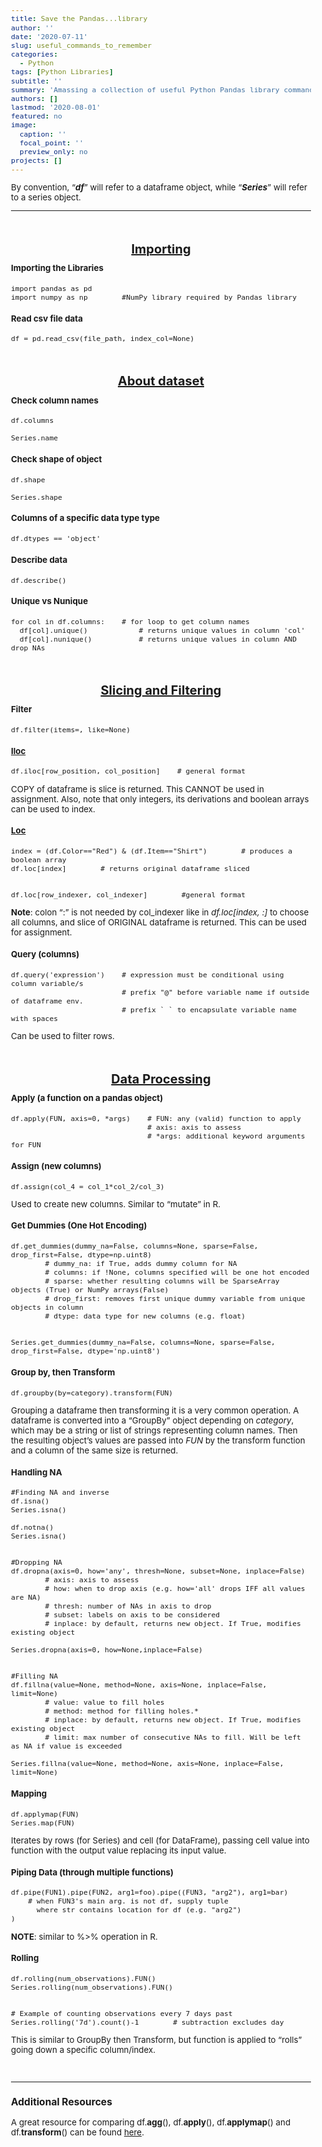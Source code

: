```yaml
---
title: Save the Pandas...library
author: ''
date: '2020-07-11'
slug: useful_commands_to_remember
categories:
  - Python
tags: [Python Libraries]
subtitle: ''
summary: 'Amassing a collection of useful Python Pandas library commands!'
authors: []
lastmod: '2020-08-01'
featured: no
image:
  caption: ''
  focal_point: ''
  preview_only: no
projects: []
---
```

<style>
body {font-size: 10pt}
h2{
  text-decoration: underline;
  line-height: 5pt;
  text-align: center;
  padding-top: 30px;
}
</style>

By convention, "***df***" will refer to a dataframe object, while "***Series***" will refer to a series object.

---
<!-- ### -->

<!-- ``` -->

<!-- ``` -->

<!-- <br> -->



## Importing

#### Importing the Libraries

```
import pandas as pd
import numpy as np        #NumPy library required by Pandas library
```

#### Read csv file data

```
df = pd.read_csv(file_path, index_col=None)
```
<!-- ################################################################ -->
## About dataset

#### Check column names

```
df.columns

Series.name
```

#### Check shape of object

```
df.shape

Series.shape
```

#### Columns of a specific data type type

```
df.dtypes == 'object'
```

#### Describe data

```
df.describe()
```

#### Unique vs Nunique

```
for col in df.columns:    # for loop to get column names
  df[col].unique()            # returns unique values in column 'col'
  df[col].nunique()           # returns unique values in column AND drop NAs
```

<!-- ################################################################ -->
## Slicing and Filtering

#### Filter

```
df.filter(items=, like=None)
```

#### <a href="https://pandas.pydata.org/pandas-docs/stable/reference/api/pandas.DataFrame.iloc.html" target="_blank">Iloc </a>

```
df.iloc[row_position, col_position]    # general format
```

<p class='note'>
COPY of dataframe is slice is returned. This CANNOT be used in assignment. Also, note that only integers, its derivations and boolean arrays can be used to index.
</p>

#### <a href="https://pandas.pydata.org/pandas-docs/stable/reference/api/pandas.DataFrame.loc.html" target="_blank">Loc</a>

```
index = (df.Color=="Red") & (df.Item=="Shirt")        # produces a boolean array
df.loc[index]        # returns original dataframe sliced


df.loc[row_indexer, col_indexer]        #general format
```

<p class='note'>
<b>Note</b>: colon ":"  is not needed by col_indexer like in *df.loc[index, :]* to choose all columns, and slice of ORIGINAL dataframe is returned. This can be used for assignment.
</p>

#### Query (columns)

```
df.query('expression')    # expression must be conditional using column variable/s
                          # prefix "@" before variable name if outside of dataframe env.
                          # prefix ` ` to encapsulate variable name with spaces
```

<p class='note'> Can be used to filter rows. </p>


<!-- ################################################################ -->
## Data Processing

#### Apply (a function on a pandas object)

```
df.apply(FUN, axis=0, *args)    # FUN: any (valid) function to apply
                                # axis: axis to assess
                                # *args: additional keyword arguments for FUN
```

#### Assign (new columns)

```
df.assign(col_4 = col_1*col_2/col_3)
```

<p class='note'> 
Used to create new columns. Similar to "mutate" in R. 
</p>



#### Get Dummies    (One Hot Encoding)

```
df.get_dummies(dummy_na=False, columns=None, sparse=False, drop_first=False, dtype=np.uint8)
        # dummy_na: if True, adds dummy column for NA
        # columns: if !None, columns specified will be one hot encoded
        # sparse: whether resulting columns will be SparseArray objects (True) or NumPy arrays(False) 
        # drop_first: removes first unique dummy variable from unique objects in column
        # dtype: data type for new columns (e.g. float)


Series.get_dummies(dummy_na=False, columns=None, sparse=False, drop_first=False, dtype='np.uint8')
```

#### Group by, then Transform

```
df.groupby(by=category).transform(FUN)

```

<div class='note'> 
Grouping a dataframe then transforming it is a very common operation. A dataframe is converted into a "GroupBy" object depending on *category*, which may be a string or list of strings representing column names. Then the resulting object's values are passed into *FUN* by the transform function and a column of the same size is returned.
</div>

#### Handling NA

```
#Finding NA and inverse
df.isna()
Series.isna()

df.notna()
Series.isna()


#Dropping NA
df.dropna(axis=0, how='any', thresh=None, subset=None, inplace=False)
        # axis: axis to assess
        # how: when to drop axis (e.g. how='all' drops IFF all values are NA)
        # thresh: number of NAs in axis to drop
        # subset: labels on axis to be considered
        # inplace: by default, returns new object. If True, modifies existing object
        
Series.dropna(axis=0, how=None,inplace=False)


#Filling NA
df.fillna(value=None, method=None, axis=None, inplace=False, limit=None)
        # value: value to fill holes
        # method: method for filling holes.*
        # inplace: by default, returns new object. If True, modifies existing object
        # limit: max number of consecutive NAs to fill. Will be left as NA if value is exceeded

Series.fillna(value=None, method=None, axis=None, inplace=False, limit=None)
```

#### Mapping

```
df.applymap(FUN)
Series.map(FUN)
```
<p class='note'> 
Iterates by rows (for Series) and cell (for DataFrame), passing cell value into function with the output value replacing its input value.
</p>

#### Piping Data (through multiple functions)

```
df.pipe(FUN1).pipe(FUN2, arg1=foo).pipe((FUN3, "arg2"), arg1=bar)        
    # when FUN3's main arg. is not df, supply tuple
      where str contains location for df (e.g. "arg2")
)
```

<p class='note'> <b>NOTE</b>: similar to %>% operation in R. </p>


#### Rolling

```
df.rolling(num_observations).FUN()
Series.rolling(num_observations).FUN()


# Example of counting observations every 7 days past
Series.rolling('7d').count()-1        # subtraction excludes day 
```

<div class='note'>
This is similar to GroupBy then Transform, but function is applied to "rolls" going down a specific column/index.
</div>


<!-- ### -->

<!-- ``` -->

<!-- ``` -->

<br>

<hr>

### Additional Resources

<p class='note'>
A great resource for comparing df.**agg**(), df.**apply**(), df.**applymap**() and df.**transform**() can be found <a href="https://stackoverflow.com/questions/46210678/whats-the-difference-between-transform-vs-applymap-for-pandas-dataframe">here</a>.
</p>